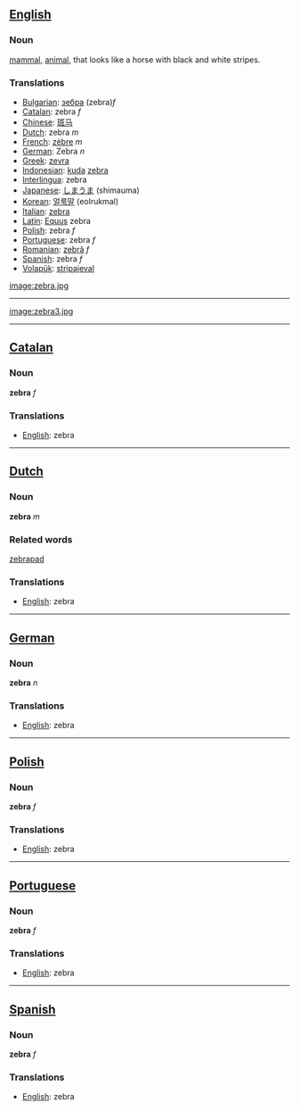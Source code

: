 == [[English]] ==
=== Noun ===

[[mammal]], [[animal]], that looks like a horse with black and white stripes.

=== Translations ===
*[[Bulgarian]]: [[зебра]] (zebra)''f''
*[[Catalan]]: zebra ''f''
*[[Chinese]]: [[斑马]]
*[[Dutch]]: zebra ''m''
*[[French]]: [[zèbre]] ''m''
*[[German]]: Zebra ''n'' 
*[[Greek]]: [[zevra]]
*[[Indonesian]]: [[kuda]] [[zebra]]
*[[Interlingua]]: zebra
*[[Japanese]]: [[しまうま]] (shimauma)
*[[Korean]]: [[얼룩말]] (eolrukmal)
*[[Italian]]: [[zebra]]
*[[Latin]]: [[Equus]] zebra
*[[Polish]]: zebra ''f''
*[[Portuguese]]: zebra ''f''
*[[Romanian]]: [[zebră]] ''f''
*[[Spanish]]: zebra ''f''
*[[Volapük]]: [[stripajeval]]

[[image:zebra.jpg]]
----
[[image:zebra3.jpg]]
----
==[[Catalan]]==
===Noun===
'''zebra''' ''f''

===Translations===
*[[English]]: zebra
----
==[[Dutch]]==
===Noun===

'''zebra''' ''m''

===Related words===
[[zebrapad]]

===Translations===
*[[English]]: zebra
----
==[[German]]==
===Noun===

'''zebra''' ''n''

===Translations===
*[[English]]: zebra
----
==[[Polish]]==
===Noun===

'''zebra''' ''f''

===Translations===
*[[English]]: zebra
----
==[[Portuguese]]==
===Noun===

'''zebra''' ''f''

===Translations===
*[[English]]: zebra
----
==[[Spanish]]==
===Noun===

'''zebra''' ''f''
===Translations===
*[[English]]: zebra